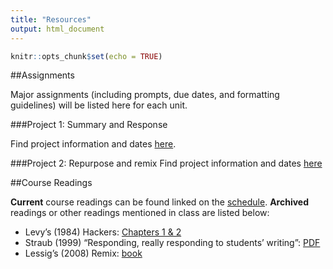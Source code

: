 ```yaml
---
title: "Resources"
output: html_document
---
```


```r
knitr::opts_chunk$set(echo = TRUE)
```
##Assignments

Major assignments (including prompts, due dates, and formatting guidelines) will be listed here for each unit.

###Project 1: Summary and Response

Find project information and dates [here](https://smartjw.github.io/collaborative_writing/summaryresponse.html).  

###Project 2: Repurpose and remix
Find project information and dates [here](https://smartjw.github.io/collaborative_writing/repurpose.html)

##Course Readings 

**Current** course readings can be found linked on the [schedule](https://smartjw.github.io/collaborative_writing/schedule.html). **Archived** readings or other readings mentioned in class are listed below:  

* Levy's (1984) Hackers: [Chapters 1 & 2](http://www.gutenberg.org/ebooks/729)
* Straub (1999) "Responding, really responding to students' writing": [PDF](https://github.com/smartjw/collaborative_writing/blob/master/docs/straub_responding.pdf) 
* Lessig's (2008) Remix: [book](https://archive.org/details/LawrenceLessigRemix/mode/2up)